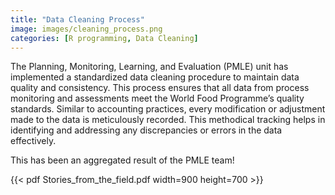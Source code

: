 ```yaml
---
title: "Data Cleaning Process"
image: images/cleaning_process.png
categories: [R programming, Data Cleaning]
---
```


The Planning, Monitoring, Learning, and Evaluation (PMLE) unit has implemented a standardized data cleaning procedure to maintain data quality and consistency. This process ensures that all data from process monitoring and assessments meet the World Food Programme's quality standards. Similar to accounting practices, every modification or adjustment made to the data is meticulously recorded. This methodical tracking helps in identifying and addressing any discrepancies or errors in the data effectively.

This has been an aggregated result of the PMLE team!



{{< pdf Stories_from_the_field.pdf width=900 height=700 >}}

